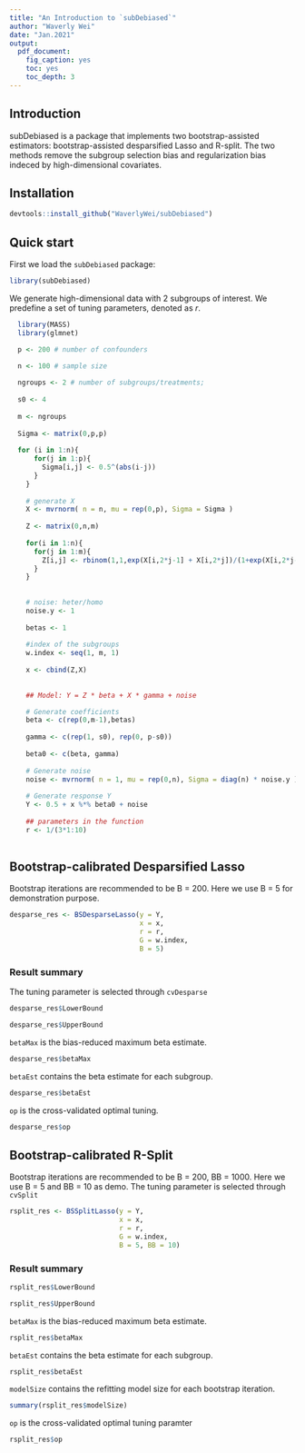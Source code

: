 ```yaml
---
title: "An Introduction to `subDebiased`"
author: "Waverly Wei"
date: "Jan.2021"
output: 
  pdf_document:
    fig_caption: yes
    toc: yes
    toc_depth: 3
---
```

## Introduction
subDebiased is a package that implements two bootstrap-assisted estimators: bootstrap-assisted desparsified Lasso and R-split. The two methods remove the subgroup selection bias and regularization bias indeced by high-dimensional covariates. 

## Installation
```r
devtools::install_github("WaverlyWei/subDebiased")

```

## Quick start
First we load the `subDebiased` package:
```r
library(subDebiased)
```

We generate high-dimensional data with 2 subgroups of interest. We predefine a set of tuning parameters, denoted as $r$.
```r
  library(MASS)
  library(glmnet)

  p <- 200 # number of confounders

  n <- 100 # sample size
  
  ngroups <- 2 # number of subgroups/treatments;
  
  s0 <- 4
  
  m <- ngroups
    
  Sigma <- matrix(0,p,p)
    
  for (i in 1:n){
      for(j in 1:p){
        Sigma[i,j] <- 0.5^(abs(i-j))
      }
    }
    
    # generate X 
    X <- mvrnorm( n = n, mu = rep(0,p), Sigma = Sigma )
    
    Z <- matrix(0,n,m)
    
    for(i in 1:n){
      for(j in 1:m){
        Z[i,j] <- rbinom(1,1,exp(X[i,2*j-1] + X[i,2*j])/(1+exp(X[i,2*j-1] + X[i,2*j])))
      }
    }
    
    
    # noise: heter/homo
    noise.y <- 1
    
    betas <- 1
    
    #index of the subgroups
    w.index <- seq(1, m, 1) 
    
    x <- cbind(Z,X)
    
    
    ## Model: Y = Z * beta + X * gamma + noise

    # Generate coefficients
    beta <- c(rep(0,m-1),betas) 
    
    gamma <- c(rep(1, s0), rep(0, p-s0)) 
    
    beta0 <- c(beta, gamma)
    
    # Generate noise 
    noise <- mvrnorm( n = 1, mu = rep(0,n), Sigma = diag(n) * noise.y )
    
    # Generate response Y 
    Y <- 0.5 + x %*% beta0 + noise
    
    ## parameters in the function
    r <- 1/(3*1:10)
    
```

## Bootstrap-calibrated Desparsified Lasso
Bootstrap iterations are recommended to be B = 200. Here we use B = 5 for demonstration purpose. 
```r
desparse_res <- BSDesparseLasso(y = Y,
                                x = x, 
                                r = r, 
                                G = w.index,
                                B = 5)
```


### Result summary
The tuning parameter is selected through `cvDesparse`
```r
desparse_res$LowerBound
```

```r
desparse_res$UpperBound
```

`betaMax` is the bias-reduced maximum beta estimate.
```r
desparse_res$betaMax
```

`betaEst` contains the beta estimate for each subgroup.
```r
desparse_res$betaEst
```

`op` is the cross-validated optimal tuning.
```r
desparse_res$op
```


## Bootstrap-calibrated R-Split
Bootstrap iterations are recommended to be B = 200, BB = 1000. Here we use B = 5 and BB = 10 as demo. The tuning parameter is selected through `cvSplit`

```r
rsplit_res <- BSSplitLasso(y = Y,
                           x = x, 
                           r = r, 
                           G = w.index,
                           B = 5, BB = 10)
```

### Result summary
```r
rsplit_res$LowerBound
```

```r
rsplit_res$UpperBound
```

`betaMax` is the bias-reduced maximum beta estimate.
```r
rsplit_res$betaMax
```

`betaEst` contains the beta estimate for each subgroup.
```r
rsplit_res$betaEst
```

`modelSize` contains the refitting model size for each bootstrap iteration.
```r
summary(rsplit_res$modelSize)
```

`op` is the cross-validated optimal tuning paramter
```r
rsplit_res$op
```
